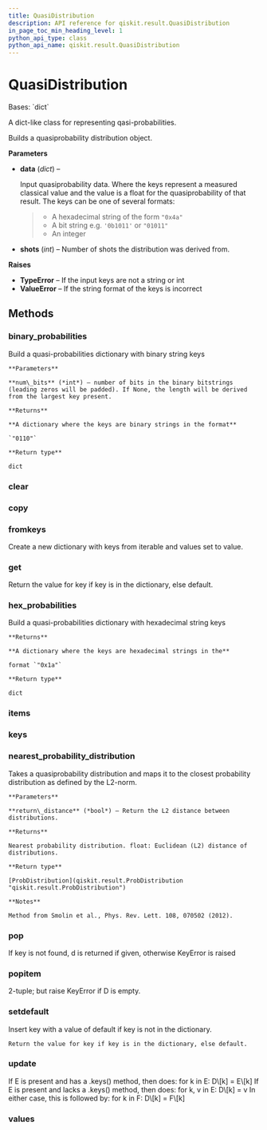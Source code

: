 ```yaml
---
title: QuasiDistribution
description: API reference for qiskit.result.QuasiDistribution
in_page_toc_min_heading_level: 1
python_api_type: class
python_api_name: qiskit.result.QuasiDistribution
---
```


# QuasiDistribution

<Class id="qiskit.result.QuasiDistribution" isDedicatedPage={true} github="https://github.com/qiskit/qiskit/tree/stable/0.18/qiskit/result/distributions/quasi.py" signature="QuasiDistribution(data, shots=None)" modifiers="class">
  Bases: `dict`

  A dict-like class for representing qasi-probabilities.

  Builds a quasiprobability distribution object.

  **Parameters**

  *   **data** (*dict*) –

      Input quasiprobability data. Where the keys represent a measured classical value and the value is a float for the quasiprobability of that result. The keys can be one of several formats:

      > *   A hexadecimal string of the form `"0x4a"`
      > *   A bit string e.g. `'0b1011'` or `"01011"`
      > *   An integer

  *   **shots** (*int*) – Number of shots the distribution was derived from.

  **Raises**

  *   **TypeError** – If the input keys are not a string or int
  *   **ValueError** – If the string format of the keys is incorrect

  ## Methods

  <span id="qiskit-result-quasidistribution-binary-probabilities" />

  ### binary\_probabilities

  <Function id="qiskit.result.QuasiDistribution.binary_probabilities" signature="QuasiDistribution.binary_probabilities(num_bits=None)">
    Build a quasi-probabilities dictionary with binary string keys

    **Parameters**

    **num\_bits** (*int*) – number of bits in the binary bitstrings (leading zeros will be padded). If None, the length will be derived from the largest key present.

    **Returns**

    **A dictionary where the keys are binary strings in the format**

    `"0110"`

    **Return type**

    dict
  </Function>

  <span id="qiskit-result-quasidistribution-clear" />

  ### clear

  <Function id="qiskit.result.QuasiDistribution.clear" signature="QuasiDistribution.clear() → None. Remove all items from D." />

  <span id="qiskit-result-quasidistribution-copy" />

  ### copy

  <Function id="qiskit.result.QuasiDistribution.copy" signature="QuasiDistribution.copy() → a shallow copy of D" />

  <span id="qiskit-result-quasidistribution-fromkeys" />

  ### fromkeys

  <Function id="qiskit.result.QuasiDistribution.fromkeys" signature="QuasiDistribution.fromkeys(value=None, /)">
    Create a new dictionary with keys from iterable and values set to value.
  </Function>

  <span id="qiskit-result-quasidistribution-get" />

  ### get

  <Function id="qiskit.result.QuasiDistribution.get" signature="QuasiDistribution.get(key, default=None, /)">
    Return the value for key if key is in the dictionary, else default.
  </Function>

  <span id="qiskit-result-quasidistribution-hex-probabilities" />

  ### hex\_probabilities

  <Function id="qiskit.result.QuasiDistribution.hex_probabilities" signature="QuasiDistribution.hex_probabilities()">
    Build a quasi-probabilities dictionary with hexadecimal string keys

    **Returns**

    **A dictionary where the keys are hexadecimal strings in the**

    format `"0x1a"`

    **Return type**

    dict
  </Function>

  <span id="qiskit-result-quasidistribution-items" />

  ### items

  <Function id="qiskit.result.QuasiDistribution.items" signature="QuasiDistribution.items() → a set-like object providing a view on D’s items" />

  <span id="qiskit-result-quasidistribution-keys" />

  ### keys

  <Function id="qiskit.result.QuasiDistribution.keys" signature="QuasiDistribution.keys() → a set-like object providing a view on D’s keys" />

  <span id="qiskit-result-quasidistribution-nearest-probability-distribution" />

  ### nearest\_probability\_distribution

  <Function id="qiskit.result.QuasiDistribution.nearest_probability_distribution" signature="QuasiDistribution.nearest_probability_distribution(return_distance=False)">
    Takes a quasiprobability distribution and maps it to the closest probability distribution as defined by the L2-norm.

    **Parameters**

    **return\_distance** (*bool*) – Return the L2 distance between distributions.

    **Returns**

    Nearest probability distribution. float: Euclidean (L2) distance of distributions.

    **Return type**

    [ProbDistribution](qiskit.result.ProbDistribution "qiskit.result.ProbDistribution")

    **Notes**

    Method from Smolin et al., Phys. Rev. Lett. 108, 070502 (2012).
  </Function>

  <span id="qiskit-result-quasidistribution-pop" />

  ### pop

  <Function id="qiskit.result.QuasiDistribution.pop" signature="QuasiDistribution.pop(k[, d]) → v, remove specified key and return the corresponding value.">
    If key is not found, d is returned if given, otherwise KeyError is raised
  </Function>

  <span id="qiskit-result-quasidistribution-popitem" />

  ### popitem

  <Function id="qiskit.result.QuasiDistribution.popitem" signature="QuasiDistribution.popitem() → (k, v), remove and return some (key, value) pair as a">
    2-tuple; but raise KeyError if D is empty.
  </Function>

  <span id="qiskit-result-quasidistribution-setdefault" />

  ### setdefault

  <Function id="qiskit.result.QuasiDistribution.setdefault" signature="QuasiDistribution.setdefault(key, default=None, /)">
    Insert key with a value of default if key is not in the dictionary.

    Return the value for key if key is in the dictionary, else default.
  </Function>

  <span id="qiskit-result-quasidistribution-update" />

  ### update

  <Function id="qiskit.result.QuasiDistribution.update" signature="QuasiDistribution.update([E, ]**F) → None. Update D from dict/iterable E and F.">
    If E is present and has a .keys() method, then does: for k in E: D\[k] = E\[k] If E is present and lacks a .keys() method, then does: for k, v in E: D\[k] = v In either case, this is followed by: for k in F: D\[k] = F\[k]
  </Function>

  <span id="qiskit-result-quasidistribution-values" />

  ### values

  <Function id="qiskit.result.QuasiDistribution.values" signature="QuasiDistribution.values() → an object providing a view on D’s values" />
</Class>

